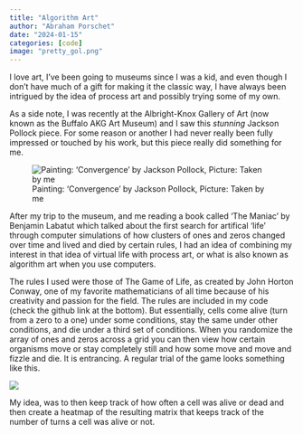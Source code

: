 ```yaml
---
title: "Algorithm Art"
author: "Abraham Porschet"
date: "2024-01-15"
categories: [code]
image: "pretty_gol.png"
---
```


I love art, I've been going to museums since I was a kid, and even though I don't have much of a gift for making it the classic way, I have always been intrigued by the idea of process art and possibly trying some of my own. 

As a side note, I was recently at the Albright-Knox Gallery of Art (now known as the Buffalo AKG Art Museum) and I saw this *stunning* Jackson Pollock piece. For some reason or another I had never really been fully impressed or touched by his work, but this piece really did something for me.

![Painting: 'Convergence' by Jackson Pollock, Picture: Taken by me](IMG_8004.JPG)

After my trip to the museum, and me reading a book called 'The Maniac' by Benjamin Labatut which talked about the first search for artifical 'life' through computer simulations of how clusters of ones and zeros changed over time and lived and died by certain rules, I had an idea of combining my interest in that idea of virtual life with process art, or what is also known as algorithm art when you use computers. 

The rules I used were those of The Game of Life, as created by John Horton Conway, one of my favorite mathematicians of all time because of his creativity and passion for the field. The rules are included in my code (check the github link at the bottom). But essentially, cells come alive (turn from a zero to a one) under some conditions, stay the same under other conditions, and die under a third set of conditions. When you randomize the array of ones and zeros across a grid you can then view how certain organisms move or stay completely still and how some move and move and fizzle and die. It is entrancing. A regular trial of the game looks something like this.

![](1*5BiX8kolye4QPyyexQrogA.gif)

My idea, was to then keep track of how often a cell was alive or dead and then create a heatmap of the resulting matrix that keeps track of the number of turns a cell was alive or not.